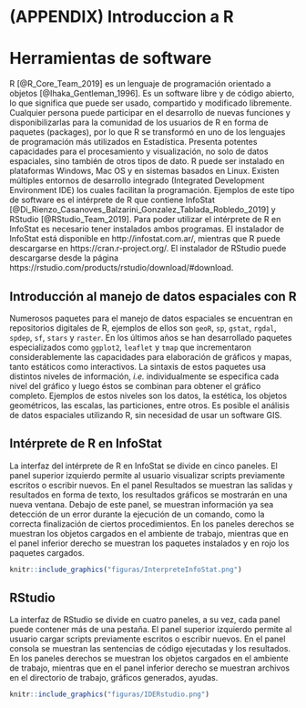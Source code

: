 
\cleardoublepage 

# (APPENDIX) Introduccion a R {-}

\setcounter{chapter}{0}

# Herramientas de software

R [@R_Core_Team_2019] es un lenguaje de programación orientado a objetos [@Ihaka_Gentleman_1996]. Es un software libre y de código abierto, lo que significa que puede ser usado, compartido y modificado libremente. Cualquier persona puede participar en el desarrollo de nuevas funciones y disponibilizarlas para la comunidad de los usuarios de R en forma de paquetes (packages), por lo que R se transformó en uno de los lenguajes de programación más utilizados en Estadística. Presenta potentes capacidades para el procesamiento y visualización, no solo de datos espaciales, sino también de otros tipos de dato. R puede ser instalado en plataformas Windows, Mac OS y en sistemas basados en Linux. Existen múltiples entornos de desarrollo integrado (Integrated Development Environment IDE) los cuales facilitan la programación. Ejemplos de este tipo de software es el intérprete de R que contiene InfoStat [@Di_Rienzo_Casanoves_Balzarini_Gonzalez_Tablada_Robledo_2019] y RStudio [@RStudio_Team_2019]. Para poder utilizar el intérprete de R en InfoStat es necesario tener instalados ambos programas. El instalador de InfoStat está disponible en http://infostat.com.ar/, mientras que R puede descargarse en https://cran.r-project.org/. El instalador de RStudio puede descargarse desde la página https://rstudio.com/products/rstudio/download/#download.


## Introducción al manejo de datos espaciales con R

Numerosos paquetes para el manejo de datos espaciales se encuentran en repositorios digitales de R, ejemplos de ellos son `geoR`, `sp`, `gstat`, `rgdal`, `spdep`, `sf`, `stars` y `raster`. En los últimos años se han desarrollado paquetes especializados como `ggplot2`, `leaflet` y `tmap` que incrementaron considerablemente las capacidades para elaboración de gráficos y mapas, tanto estáticos como interactivos. La sintaxis de estos paquetes usa distintos niveles de información, *i.e.* individualmente se especifica cada nivel del gráfico y luego éstos se combinan para obtener el gráfico completo. Ejemplos de estos niveles son los datos, la estética, los objetos geométricos, las escalas, las particiones, entre otros. Es posible el análisis de datos espaciales utilizando R, sin necesidad de usar un software GIS.

## Intérprete de R en InfoStat

La interfaz del intérprete de R en InfoStat se divide en cinco paneles. El panel superior izquierdo permite al usuario visualizar scripts previamente escritos o escribir nuevos. En el panel Resultados se muestran las salidas y resultados en forma de texto, los resultados gráficos se mostrarán en una nueva ventana. Debajo de este panel, se muestran información ya sea detección de un error durante la ejecución de un comando, como la correcta finalización de ciertos procedimientos. En los paneles derechos se muestran los objetos cargados en el ambiente de trabajo, mientras que en el panel inferior derecho se muestran los paquetes instalados y en rojo los paquetes cargados.

```r
knitr::include_graphics("figuras/InterpreteInfoStat.png")
```


## RStudio

La interfaz de RStudio se divide en cuatro paneles, a su vez, cada panel puede contener más de una pestaña. El panel superior izquierdo permite al usuario cargar scripts previamente escritos o escribir nuevos. En el panel consola se muestran las sentencias de código ejecutadas y los resultados. En los paneles derechos se muestran los objetos cargados en el ambiente de trabajo, mientras que en el panel inferior derecho se muestran archivos en el directorio de trabajo, gráficos generados, ayudas.


```r
knitr::include_graphics("figuras/IDERstudio.png")
```
